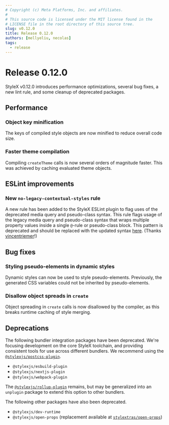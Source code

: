 ```yaml
---
# Copyright (c) Meta Platforms, Inc. and affiliates.
#
# This source code is licensed under the MIT license found in the
# LICENSE file in the root directory of this source tree.
slug: v0.12.0
title: Release 0.12.0
authors: [mellyeliu, necolas]
tags:
  - release
---
```


# Release 0.12.0

StyleX v0.12.0 introduces performance optimizations, several bug fixes, a new lint rule, and some cleanup of deprecated packages.

## Performance

### Object key minification

The keys of compiled style objects are now minified to reduce overall code size.

### Faster theme compilation

Compiling `createTheme` calls is now several orders of magnitude faster. This was achieved by caching evaluated theme objects.

## ESLint improvements

### New `no-legacy-contextual-styles` rule

A new rule has been added to the StyleX ESLint plugin to flag uses of the deprecated media query and pseudo-class syntax. This rule flags usage of the legacy media query and pseudo-class syntax that wraps multiple property values inside a single `@`-rule or pseudo-class block. This pattern is deprecated and should be replaced with the updated syntax [here](https://stylexjs.com/docs/learn/styling-ui/defining-styles/#media-queries-and-other--rules). (Thanks [vincentriemer](https://github.com/vincentriemer)!)

## Bug fixes

### Styling pseudo-elements in dynamic styles

Dynamic styles can now be used to style pseudo-elements. Previously, the generated CSS variables could not be inherited by pseudo-elements.

### Disallow object spreads in `create`

Object spreading in `create` calls is now disallowed by the compiler, as this breaks runtime caching of style merging.

## Deprecations

The following bundler integration packages have been deprecated. We're focusing development on the core StyleX toolchain, and providing consistent tools for use across different bundlers. We recommend using the [`@stylexjs/postcss-plugin`](https://stylexjs.com/docs/api/configuration/postcss-plugin/).

- `@stylexjs/esbuild-plugin`
- `@stylexjs/nextjs-plugin`
- `@stylexjs/webpack-plugin`

The [`@stylexjs/rollup-plugin`](https://github.com/facebook/stylex/tree/main/packages/rollup-plugin) remains, but may be generalized into an `unplugin` package to extend this option to other bundlers.

The following other packages have also been deprecated.

- `@stylexjs/dev-runtime`
- `@stylexjs/open-props` (replacement available at [`stylextras/open-props`](https://github.com/nmn/stylextras/tree/main/packages/open-props))
